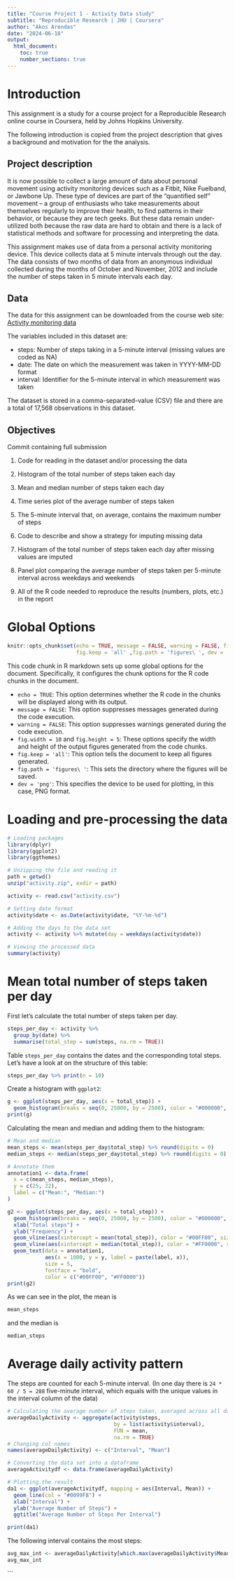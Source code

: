 ```yaml
---
title: "Course Project 1 - Activity Data study"
subtitle: "Reproducible Research | JHU | Coursera"
author: "Akos Arendas"
date: "2024-06-18"
output: 
  html_document:
    toc: true
    number_sections: true
---
```


# Introduction
This assignment is a study for a course project for a Reproducible Research online course in Coursera, held by Johns Hopkins University.

The following introduction is copied from the project description that gives a background and motivation for the the analysis.

## Project description
It is now possible to collect a large amount of data about personal movement using activity monitoring devices such as a Fitbit, Nike Fuelband, or Jawbone Up. These type of devices are part of the “quantified self” movement – a group of enthusiasts who take measurements about themselves regularly to improve their health, to find patterns in their behavior, or because they are tech geeks. But these data remain under-utilized both because the raw data are hard to obtain and there is a lack of statistical methods and software for processing and interpreting the data.

This assignment makes use of data from a personal activity monitoring device. This device collects data at 5 minute intervals through out the day. The data consists of two months of data from an anonymous individual collected during the months of October and November, 2012 and include the number of steps taken in 5 minute intervals each day.

## Data
The data for this assignment can be downloaded from the course web site: [Activity monitoring data](https://d396qusza40orc.cloudfront.net/repdata%2Fdata%2Factivity.zip)

The variables included in this dataset are:

* steps: Number of steps taking in a 5-minute interval (missing values are coded as NA)
* date: The date on which the measurement was taken in YYYY-MM-DD format
* interval: Identifier for the 5-minute interval in which measurement was taken

The dataset is stored in a comma-separated-value (CSV) file and there are a total of 17,568 observations in this dataset.

## Objectives
Commit containing full submission

1. Code for reading in the dataset and/or processing the data

2. Histogram of the total number of steps taken each day

1. Mean and median number of steps taken each day

1. Time series plot of the average number of steps taken

1. The 5-minute interval that, on average, contains the maximum number of steps

1. Code to describe and show a strategy for imputing missing data

1. Histogram of the total number of steps taken each day after missing values are imputed

1. Panel plot comparing the average number of steps taken per 5-minute interval across weekdays and weekends

1. All of the R code needed to reproduce the results (numbers, plots, etc.) in the report

# Global Options
```r
knitr::opts_chunk$set(echo = TRUE, message = FALSE, warning = FALSE, fig.width = 10, fig.height = 5,
                      fig.keep = 'all' ,fig.path = 'figures\ ', dev = 'png')
```

This code chunk in R markdown sets up some global options for the document. Specifically, it configures the chunk options for the R code chunks in the document. 

- `echo = TRUE`: This option determines whether the R code in the chunks will be displayed along with its output.
- `message = FALSE`: This option suppresses messages generated during the code execution.
- `warning = FALSE`: This option suppresses warnings generated during the code execution.
- `fig.width = 10` and `fig.height = 5`: These options specify the width and height of the output figures generated from the code chunks.
- `fig.keep = 'all'`: This option tells the document to keep all figures generated.
- `fig.path = 'figures\ '`: This sets the directory where the figures will be saved.
- `dev = 'png'`: This specifies the device to be used for plotting, in this case, PNG format.

# Loading and pre-processing the data

```r
# Loading packages
library(dplyr)
library(ggplot2)
library(ggthemes)

# Unzipping the file and reading it
path = getwd()
unzip("activity.zip", exdir = path)

activity <- read.csv("activity.csv")

# Setting date format
activity$date <- as.Date(activity$date, "%Y-%m-%d")

# Adding the days to the data set 
activity <- activity %>% mutate(day = weekdays(activity$date))

# Viewing the processed data
summary(activity)
```

# Mean total number of steps taken per day
First let's calculate the total number of steps taken per day. 
```r
steps_per_day <- activity %>% 
  group_by(date) %>% 
  summarise(total_step = sum(steps, na.rm = TRUE))
```
Table `steps_per_day` contains the dates and the corresponding total steps. Let's have a look at on the structure of this table:
```r
steps_per_day %>% print(n = 10)
```

Create a histogram with `ggplot2`:
```r
g <- ggplot(steps_per_day, aes(x = total_step)) + 
  geom_histogram(breaks = seq(0, 25000, by = 2500), color = "#000000", fill = "#0099F8")
print(g)
```

Calculating the mean and median and adding them to the histogram:
```r
# Mean and median
mean_steps <- mean(steps_per_day$total_step) %>% round(digits = 0)
median_steps <- median(steps_per_day$total_step) %>% round(digits = 0)

# Annotate them
annotation1 <- data.frame(
  x = c(mean_steps, median_steps),
  y = c(25, 22),
  label = c("Mean:", "Median:")
)

g2 <- ggplot(steps_per_day, aes(x = total_step)) + 
  geom_histogram(breaks = seq(0, 25000, by = 2500), color = "#000000", fill = "#0099F8") +
  xlab("Total steps") +
  ylab("Frequency") +
  geom_vline(aes(xintercept = mean(total_step)), color = "#00FF00", size = 1.25) +
  geom_vline(aes(xintercept = median(total_step)), color = "#FF0000", size = 1.25) +
  geom_text(data = annotation1, 
            aes(x = 1000, y = y, label = paste(label, x)), 
            size = 5, 
            fontface = "bold",
            color = c("#00FF00", "#FF0000"))
print(g2)
```

As we can see in the plot, the mean is 
```r
mean_steps
```
and the median is 
```r
median_steps
```

# Average daily activity pattern
The steps are counted for each 5-minute interval.
(In one day there is `24 * 60 / 5 = 288` five-minute interval, which equals with the unique values in the interval column of the data)
```r
# Calculating the average number of steps taken, averaged across all days by 5-min intervals.
averageDailyActivity <- aggregate(activity$steps, 
                                  by = list(activity$interval), 
                                  FUN = mean, 
                                  na.rm = TRUE)
# Changing col names
names(averageDailyActivity) <- c("Interval", "Mean")

# Converting the data set into a dataframe
averageActivitydf <- data.frame(averageDailyActivity)

# Plotting the result
da1 <- ggplot(averageActivitydf, mapping = aes(Interval, Mean)) +
  geom_line(col = "#0099F8") +
  xlab("Interval") + 
  ylab("Average Number of Steps") + 
  ggtitle("Average Number of Steps Per Interval")

print(da1)

```

The following interval contains the most steps: 
```r
avg_max_int <- averageDailyActivity[which.max(averageDailyActivity$Mean), ]$Interval
avg_max_int
```
```